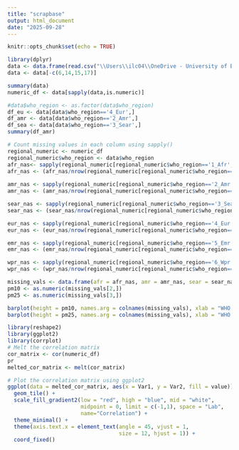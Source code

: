 ```yaml
---
title: "scrapbase"
output: html_document
date: "2025-09-28"
---
```


```r
knitr::opts_chunk$set(echo = TRUE)

```

```r
library(dplyr)
data <- data.frame(read.csv("\\Users\\ilc04\\OneDrive - University of Bristol\\DST\\who_data.csv"))
data <- data[-c(6,14,15,17)]
```

```r
summary(data)
numeric_df <- data[sapply(data,is.numeric)]

```

```r
#data$who_region <- as.factor(data$who_region)
df_eu <- data[data$who_region=='4_Eur',]
df_amr <- data[data$who_region=='2_Amr',]
df_sea <- data[data$who_region=='3_Sear',]
summary(df_amr)
```
```r
# Count missing values in each column using sapply()
regional_numeric <- numeric_df
regional_numeric$who_region <- data$who_region
afr_nas<- sapply(regional_numeric[regional_numeric$who_region=='1_Afr',], function(x) sum(is.na(x)))
afr_nas <- (afr_nas/nrow(regional_numeric[regional_numeric$who_region=='1_Afr',]))*100
                            
amr_nas <- sapply(regional_numeric[regional_numeric$who_region=='2_Amr',], function(x) sum(is.na(x)))
amr_nas <- (amr_nas/nrow(regional_numeric[regional_numeric$who_region=='2_Amr',]))*100

sear_nas <- sapply(regional_numeric[regional_numeric$who_region=='3_Sear',], function(x) sum(is.na(x)))
sear_nas <- (sear_nas/nrow(regional_numeric[regional_numeric$who_region=='3_Sear',]))*100

eur_nas <- sapply(regional_numeric[regional_numeric$who_region=='4_Eur',], function(x) sum(is.na(x)))
eur_nas <- (eur_nas/nrow(regional_numeric[regional_numeric$who_region=='4_Eur',]))*100

emr_nas <- sapply(regional_numeric[regional_numeric$who_region=='5_Emr',], function(x) sum(is.na(x)))
emr_nas <- (emr_nas/nrow(regional_numeric[regional_numeric$who_region=='5_Emr',]))*100

wpr_nas <- sapply(regional_numeric[regional_numeric$who_region=='6_Wpr',], function(x) sum(is.na(x)))
wpr_nas <- (wpr_nas/nrow(regional_numeric[regional_numeric$who_region=='6_Wpr',]))*100

missing_vals <- data.frame(afr = afr_nas, amr = amr_nas, sear = sear_nas, eur = eur_nas, emr= emr_nas, wpr = wpr_nas)
pm10 <- as.numeric(missing_vals[2,])
pm25 <- as.numeric(missing_vals[3,])

barplot(height = pm10, names.arg = colnames(missing_vals), xlab = "WHO Region", ylab = "Percentage of missing data", main = "pm10 concentration missing data")
barplot(height = pm25, names.arg = colnames(missing_vals), xlab = "WHO Region", ylab = "Percentage of missing data", main = "pm25 concentration missing data")

```

```r
library(reshape2)
library(ggplot2)
library(corrplot)
# Melt the correlation matrix
cor_matrix <- cor(numeric_df)
pr
melted_cor_matrix <- melt(cor_matrix)

# Plot the correlation matrix using ggplot2
ggplot(data = melted_cor_matrix, aes(x = Var1, y = Var2, fill = value)) +
  geom_tile() +
  scale_fill_gradient2(low = "red", high = "blue", mid = "white", 
                       midpoint = 0, limit = c(-1,1), space = "Lab", 
                       name="Correlation") +
  theme_minimal() +
  theme(axis.text.x = element_text(angle = 45, vjust = 1, 
                                   size = 12, hjust = 1)) +
  coord_fixed()
```

